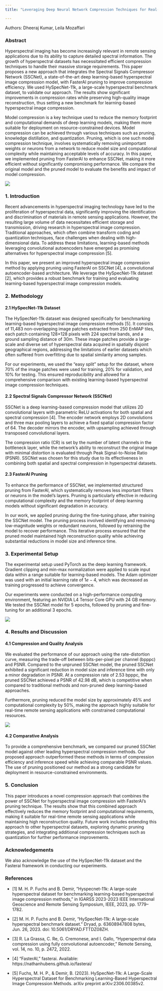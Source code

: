 ```yaml
---
title: "Leveraging Deep Neural Network Compression Techniques for Real-Time Hyperspectral Image Processing in Edge AI"

---
```


Authors: Dheeraj Kumar, Leila Mozaffari

### Abstract

Hyperspectral imaging has become increasingly relevant in remote sensing applications due to its ability to capture detailed spectral information. The growth of hyperspectral datasets has necessitated efficient compression techniques to handle their massive storage requirements. This paper proposes a new approach that integrates the Spectral Signals Compressor Network (SSCNet), a state-of-the-art deep learning-based hyperspectral image compression model, with FasterAI pruning to improve compression efficiency. We used HySpecNet-11k, a large-scale hyperspectral benchmark dataset, to validate our approach. The results show significant improvements in compression rates while preserving high-quality image reconstruction, thus setting a new benchmark for learning-based hyperspectral image compression.

Model compression is a key technique used to reduce the memory footprint and computational demands of deep learning models, making them more suitable for deployment on resource-constrained devices. Model compression can be achieved through various techniques such as pruning, knowledge distillation, and quantization. Pruning, which is one such model compression technique, involves systematically removing unimportant weights or neurons from a network to reduce model size and computational complexity while maintaining acceptable levels of accuracy. In this paper, we implemented pruning from FasterAI to enhance SSCNet, making it more efficient without significantly compromising performance. We compare the original model and the pruned model to evaluate the benefits and impact of model compression.



![](./images/Compression_techniques.png)

### 1. Introduction

Recent advancements in hyperspectral imaging technology have led to the proliferation of hyperspectral data, significantly improving the identification and discrimination of materials in remote sensing applications. However, the resulting large volume of data necessitates efficient storage and transmission, driving research in hyperspectral image compression. Traditional approaches, which often combine transform coding and quantization techniques, face challenges when dealing with high-dimensional data. To address these limitations, learning-based methods leveraging convolutional autoencoders have emerged as promising alternatives for hyperspectral image compression [5].

In this paper, we present an improved hyperspectral image compression method by applying pruning using FasterAI on SSCNet [4], a convolutional autoencoder-based architecture. We leverage the HySpecNet-11k dataset [2], which provides a robust benchmark for training and evaluating learning-based hyperspectral image compression models.

### 2. Methodology

#### 2.1 HySpecNet-11k Dataset

The HySpecNet-11k dataset was designed specifically for benchmarking learning-based hyperspectral image compression methods [5]. It consists of 11,483 non-overlapping image patches extracted from 250 EnMAP tiles, each patch containing 128×128 pixels with 224 spectral bands, and a ground sampling distance of 30m. These image patches provide a large-scale and diverse set of hyperspectral data acquired in spatially disjoint geographical regions, addressing the limitations of earlier datasets which often suffered from overfitting due to spatial similarity among samples.

For our experiments, we used the “easy split” setup for the dataset, where 70% of the image patches were used for training, 20% for validation, and 10% for testing. This ensured reproducibility and allowed for a comprehensive comparison with existing learning-based hyperspectral image compression techniques.



#### 2.2 Spectral Signals Compressor Network (SSCNet)

SSCNet is a deep learning-based compression model that utilizes 2D convolutional layers with parametric ReLU activations for both spatial and spectral compression [4]. The encoder network employs 2D convolutions and three max pooling layers to achieve a fixed spatial compression factor of 64. The decoder mirrors the encoder, with upsampling achieved through transposed convolutional layers.

The compression ratio (CR) is set by the number of latent channels in the bottleneck layer, while the network’s ability to reconstruct the original image with minimal distortion is evaluated through Peak Signal-to-Noise Ratio (PSNR). SSCNet was chosen for this study due to its effectiveness in combining both spatial and spectral compression in hyperspectral datasets.

#### 2.3 FasterAI Pruning


To enhance the performance of SSCNet, we implemented structured pruning from FasterAI, which systematically removes less important filters or neurons in the model’s layers. Pruning is particularly effective in reducing computational complexity and the memory footprint of deep learning models without significant degradation in accuracy.

In our work, we applied pruning during the fine-tuning phase, after training the SSCNet model. The pruning process involved identifying and removing low-magnitude weights or redundant neurons, followed by retraining the model to recover performance. This iterative process ensured that the pruned model maintained high reconstruction quality while achieving substantial reductions in model size and inference time.

### 3. Experimental Setup

The experimental setup used PyTorch as the deep learning framework. Gradient clipping and min-max normalization were applied to scale input data within a range suitable for learning-based models. The Adam optimizer was used with an initial learning rate of $1e−4$, which was decreased as training progressed to achieve convergence.

Our experiments were conducted on a high-performance computing environment, featuring an NVIDIA L4 Tensor Core GPU with 24 GB memory. We tested the SSCNet model for 5 epochs, followed by pruning and fine-tuning for an additional 3 epochs.



![](./images/Pipeline.png)

### 4. Results and Discussion

#### 4.1 Compression and Quality Analysis

We evaluated the performance of our approach using the rate-distortion curve, measuring the trade-off between bits-per-pixel per channel (bpppc) and PSNR. Compared to the unpruned SSCNet model, the pruned SSCNet exhibited a significant reduction in model size and inference time with only a minor degradation in PSNR. At a compression rate of 2.53 bpppc, the pruned SSCNet achieved a PSNR of 42.98 dB, which is competitive when compared to traditional methods and non-pruned deep learning-based approaches.

Furthermore, pruning reduced the model size by approximately 45% and computational complexity by 50%, making the approach highly suitable for real-time remote sensing applications with constrained computational resources.

![](./images/Results.png)

#### 4.2 Comparative Analysis

To provide a comprehensive benchmark, we compared our pruned SSCNet model against other leading hyperspectral compression methods. Our proposed approach outperformed these methods in terms of compression efficiency and inference speed while achieving comparable PSNR values. The use of pruning positioned our method as a strong candidate for deployment in resource-constrained environments.

### 5. Conclusion

This paper introduces a novel compression approach that combines the power of SSCNet for hyperspectral image compression with FasterAI’s pruning technique. The results show that this combined approach effectively reduces the memory footprint and computational requirements, making it suitable for real-time remote sensing applications while maintaining high reconstruction quality. Future work includes extending this approach to other hyperspectral datasets, exploring dynamic pruning strategies, and integrating additional compression techniques such as quantization for further performance improvements.

### Acknowledgements

We also acknowledge the use of the HySpecNet-11k dataset and the Fasterai framework in conducting our experiments.

### References


- [1]	M. H. P. Fuchs and B. Demir, “Hyspecnet-11k: A large-scale hyperspectral dataset for benchmarking learning-based hyperspectral image compression methods,” in IGARSS 2023-2023 IEEE International Geoscience and Remote Sensing Symposium, IEEE, 2023, pp. 1779–1782.
- [2]	M. H. P. Fuchs and B. Demir, “HySpecNet-11k: A large-scale hyperspectral benchmark dataset.” Dryad, p. 63608947808 bytes, Jun. 26, 2023. doi: 10.5061/DRYAD.FTTDZ08ZH.
- [3]	R. La Grassa, C. Re, G. Cremonese, and I. Gallo, “Hyperspectral data compression using fully convolutional autoencoder,” Remote Sensing, vol. 14, no. 10, p. 2472, 2022.
- [4]	“FasterAI,” fasterai. Available: https://nathanhubens.github.io/fasterai/

- [5]   Fuchs, M. H. P., & Demir, B. (2023). HySpecNet-11k: A Large-Scale Hyperspectral Dataset for Benchmarking Learning-Based Hyperspectral Image Compression Methods. arXiv preprint arXiv:2306.00385v2.


